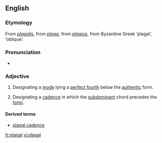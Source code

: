 ==English==

===Etymology===
From {{LL.}} ''[[plagalis]]'', from {{etyl|la}} ''[[plaga]]'', from ''[[plagius]]'', from Byzantine Greek '''{{polytonic|[[πλάγιος]]}}''' ‘plagal’, {{etyl|grc}} '''{{polytonic|[[πλάγιος]]}}''' ‘oblique’.

===Pronunciation===
* {{IPA|/ˈpleɪgəl/}}

===Adjective===
{{en-adj}}

# {{music}} Designating a [[mode]] lying a [[perfect fourth]] below the [[authentic]] form.
# {{music}} Designating a [[cadence]] in which the [[subdominant]] chord precedes the [[tonic]].

====Derived terms====
* [[plagal cadence]]

[[fr:plagal]]
[[vi:plagal]]